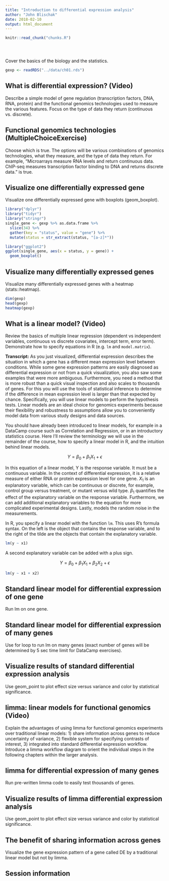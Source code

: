```yaml
---
title: "Introduction to differential expression analysis"
author: "John Blischak"
date: 2018-02-10
output: html_document
---
```


<!-- The file analysis/chunks.R contains chunks that define default settings
shared across the workflowr files. -->
```r
knitr::read_chunk("chunks.R")
```

<!-- Update knitr chunk options -->
```r
```

<!-- Insert the date the file was last updated -->
```r
```

<!-- Insert the code version (Git commit SHA1) if Git repository exists and R
 package git2r is installed -->
```r
```

Cover the basics of the biology and the statistics.

```r
gexp <- readRDS("../data/ch01.rds")
```

## What is differential expression? (Video)

Describe a simple model of gene regulation (transcription factors, DNA, RNA,
protein) and the functional genomics technologies used to measure the various
features. Focus on the type of data they return (continuous vs. discrete).

## Functional genomics technologies (MultipleChoiceExercise)

Choose which is true. The options will be various combinations of genomics
technologies, what they measure, and the type of data they return. For example,
"Microarrays measure RNA levels and return continuous data. ChIP-seq measures
transcription factor binding to DNA and returns discrete data." is true.

## Visualize one differentially expressed gene

Visualize one differentially expressed gene with boxplots (geom_boxplot).

```r
library("dplyr")
library("tidyr")
library("stringr")
single_gene <- gexp %>% as.data.frame %>%
  slice(34) %>%
  gather(key = "status", value = "gene") %>%
  mutate(status = str_extract(status, "[a-z]*"))
```

```r
library("ggplot2")
ggplot(single_gene, aes(x = status, y = gene)) +
  geom_boxplot()
```

## Visualize many differentially expressed genes

Visualize many differentially expressed genes with a heatmap (stats::heatmap).

```r
dim(gexp)
head(gexp)
heatmap(gexp)
```

## What is a linear model? (Video)

Review the basics of multiple linear regression (dependent vs independent
variables, continuous vs discrete covariates, intercept term, error term).
Demonstrate how to specify equations in R (e.g. `lm` and `model.matrix`).

**Transcript:** As you just visualized, differential expression describes the
situation in which a gene has a different mean expression level between
conditions. While some gene expression patterns are easily diagnosed as
differential expression or not from a quick visualization, you also saw some
examples that were more ambiguous. Furthermore, you need a method that is more
robust than a quick visual inspection and also scales to thousands of genes. For
this you will use the tools of statistical inference to determine if the
difference in mean expression level is larger than that expected by chance.
Specifically, you will use linear models to perform the hypothesis tests. Linear
models are an ideal choice for genomics experiments because their flexibility
and robustness to assumptions allow you to conveniently model data from various
study designs and data sources.

You should have already been introduced to linear models, for example in a
DataCamp course such as Correlation and Regression, or in an introductory
statistics course. Here I'll review the terminology we will use in the remainder
of the course, how to specify a linear model in R, and the intuition behind
linear models.

$$ Y =  \beta_0 + \beta_1 X_1 + \epsilon $$

In this equation of a linear model, Y is the response variable. It must be a
continuous variable. In the context of differential expression, it is a relative
measure of either RNA or protein expression level for one gene. $X_1$ is an
explanatory variable, which can be continuous or discrete, for example, control
group versus treatment, or mutant versus wild type. $\beta_1$ quantifies the
effect of the explanatory variable on the response variable. Furthermore, we can
add additional explanatory variables to the equation for more complicated
experimental designs. Lastly, \epsilon models the random noise in the
measurements.

In R, you specify a linear model with the function `lm`. This uses R's formula
syntax. On the left is the object that contains the response variable, and to
the right of the tilde are the objects that contain the explanatory variable.

```r
lm(y ~ x1)
```

A second explanatory variable can be added with a plus sign.

$$ Y =  \beta_0 + \beta_1 X_1 + \beta_2 X_2 + \epsilon $$

```r
lm(y ~ x1 + x2)
```



## Standard linear model for differential expression of one gene

Run lm on one gene.

## Standard linear model for differential expression of many genes

Use for loop to run lm on many genes (exact number of genes will be determined
by 5 sec time limit for DataCamp exercises).

## Visualize results of standard differential expression analysis

Use geom_point to plot effect size versus variance and color by statistical
significance.

## limma: linear models for functional genomics (Video)

Explain the advantages of using limma for functional genomics experiments over
traditional linear models: 1) share information across genes to reduce
uncertainty of variance, 2) flexible system for specifying contrasts of
interest, 3) integrated into standard differential expression workflow.
Introduce a limma workflow diagram to orient the individual steps in the
following chapters within the larger analysis.

## limma for differential expression of many genes

Run pre-written limma code to easily test thousands of genes.

## Visualize results of limma differential expression analysis

Use geom_point to plot effect size versus variance and color by statistical
significance.

## The benefit of sharing information across genes

Visualize the gene expression pattern of a gene called DE by a traditional
linear model but not by limma.

## Session information

<!-- Insert the session information into the document -->
```r
```
